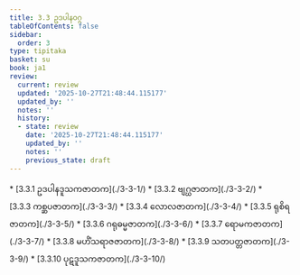 ```yaml
---
title: 3.3 ဥဒပါနဝဂ္ဂ
tableOfContents: false
sidebar:
  order: 3
type: tipitaka
basket: su
book: ja1
review:
  current: review
  updated: '2025-10-27T21:48:44.115177'
  updated_by: ''
  notes: ''
  history:
  - state: review
    date: '2025-10-27T21:48:44.115177'
    updated_by: ''
    notes: ''
    previous_state: draft
---
```



<ReviewStatus review={frontmatter.review} showDetails={true} />

<HypothesisAnnotation frontmatter={frontmatter} />

<DynamicBreadcrumb />



<TableOfContents book="ja1" section="3.3">
* [3.3.1 ဥဒပါနဒူသကဇာတက](./3-3-1/)
* [3.3.2 ဗျဂ္ဃဇာတက](./3-3-2/)
* [3.3.3 ကစ္ဆပဇာတက](./3-3-3/)
* [3.3.4 လောလဇာတက](./3-3-4/)
* [3.3.5 ရုစိရဇာတက](./3-3-5/)
* [3.3.6 ဂရုဓမ္မဇာတက](./3-3-6/)
* [3.3.7 ရောမကဇာတက](./3-3-7/)
* [3.3.8 မဟိံသရာဇဇာတက](./3-3-8/)
* [3.3.9 သတပတ္တဇာတက](./3-3-9/)
* [3.3.10 ပုဋဒူသကဇာတက](./3-3-10/)
</TableOfContents>